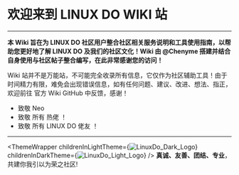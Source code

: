 <br></br>




# 欢迎来到 LINUX DO WIKI 站

---

**本 Wiki 旨在为 LINUX DO 社区用户整合社区相关服务说明和工具使用指南，以帮助您更好地了解 LINUX DO 及我们的社区文化！Wiki 由 @Chenyme 搭建并结合自身使用与社区帖子整合编写，在此非常感谢您的访问！**

Wiki 站并不是万能站，不可能完全收录所有信息，它仅作为社区辅助工具！由于时间精力有限，难免会出现错误信息，如有任何问题、建议、改进、想法、指正，欢迎前往 <Link href="https://github.com/Chenyme/Linux-Do-Wiki" target="_blank" className="text-blue-500" >官方 Wiki GitHub</Link> 中反馈，感谢！

- 致敬 Neo
- 致敬 所有 热佬 ！
- 致敬 所有 LINUX DO 佬友 ！

---

<ThemeWrapper
    childrenInLightTheme={<Image src='/linuxdo_dark.png' width={200} height={100} alt="LinuxDo_Dark_Logo"/>}
    childrenInDarkTheme={<Image src='/linuxdo_light.png' width={200} height={100} alt="LinuxDo_Light_Logo"/>}
/>
**真诚、友善、团结、专业**，共建你我引以为荣之社区!
